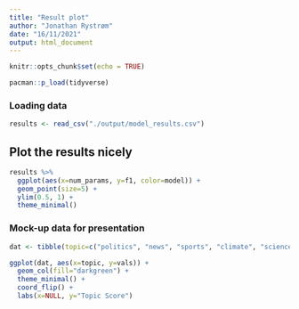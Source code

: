 ```yaml
---
title: "Result plot"
author: "Jonathan Rystrøm"
date: "16/11/2021"
output: html_document
---
```


```r
knitr::opts_chunk$set(echo = TRUE)
```

```r
pacman::p_load(tidyverse)
```
### Loading data
```r
results <- read_csv("./output/model_results.csv")
```
## Plot the results nicely
```r
results %>% 
  ggplot(aes(x=num_params, y=f1, color=model)) + 
  geom_point(size=5) + 
  ylim(0.5, 1) + 
  theme_minimal()
```
### Mock-up data for presentation
```r
dat <- tibble(topic=c("politics", "news", "sports", "climate", "science"), vals = c(0.8, 0.75, 0.7, 0.1, 0.1))

ggplot(dat, aes(x=topic, y=vals)) + 
  geom_col(fill="darkgreen") + 
  theme_minimal() + 
  coord_flip() + 
  labs(x=NULL, y="Topic Score")
```

